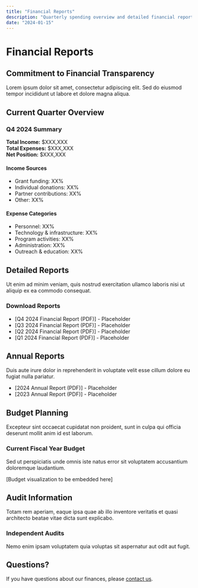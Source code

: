 ```yaml
---
title: "Financial Reports"
description: "Quarterly spending overview and detailed financial reports"
date: "2024-01-15"
---
```


# Financial Reports

## Commitment to Financial Transparency

Lorem ipsum dolor sit amet, consectetur adipiscing elit. Sed do eiusmod tempor incididunt ut labore et dolore magna aliqua.

## Current Quarter Overview

### Q4 2024 Summary

**Total Income:** $XXX,XXX  
**Total Expenses:** $XXX,XXX  
**Net Position:** $XXX,XXX

#### Income Sources

- Grant funding: XX%
- Individual donations: XX%
- Partner contributions: XX%
- Other: XX%

#### Expense Categories

- Personnel: XX%
- Technology & infrastructure: XX%
- Program activities: XX%
- Administration: XX%
- Outreach & education: XX%

## Detailed Reports

Ut enim ad minim veniam, quis nostrud exercitation ullamco laboris nisi ut aliquip ex ea commodo consequat.

### Download Reports

- [Q4 2024 Financial Report (PDF)] - Placeholder
- [Q3 2024 Financial Report (PDF)] - Placeholder
- [Q2 2024 Financial Report (PDF)] - Placeholder
- [Q1 2024 Financial Report (PDF)] - Placeholder

## Annual Reports

Duis aute irure dolor in reprehenderit in voluptate velit esse cillum dolore eu fugiat nulla pariatur.

- [2024 Annual Report (PDF)] - Placeholder
- [2023 Annual Report (PDF)] - Placeholder

## Budget Planning

Excepteur sint occaecat cupidatat non proident, sunt in culpa qui officia deserunt mollit anim id est laborum.

### Current Fiscal Year Budget

Sed ut perspiciatis unde omnis iste natus error sit voluptatem accusantium doloremque laudantium.

[Budget visualization to be embedded here]

## Audit Information

Totam rem aperiam, eaque ipsa quae ab illo inventore veritatis et quasi architecto beatae vitae dicta sunt explicabo.

### Independent Audits

Nemo enim ipsam voluptatem quia voluptas sit aspernatur aut odit aut fugit.

## Questions?

If you have questions about our finances, please [contact us](/marketing/contact).

